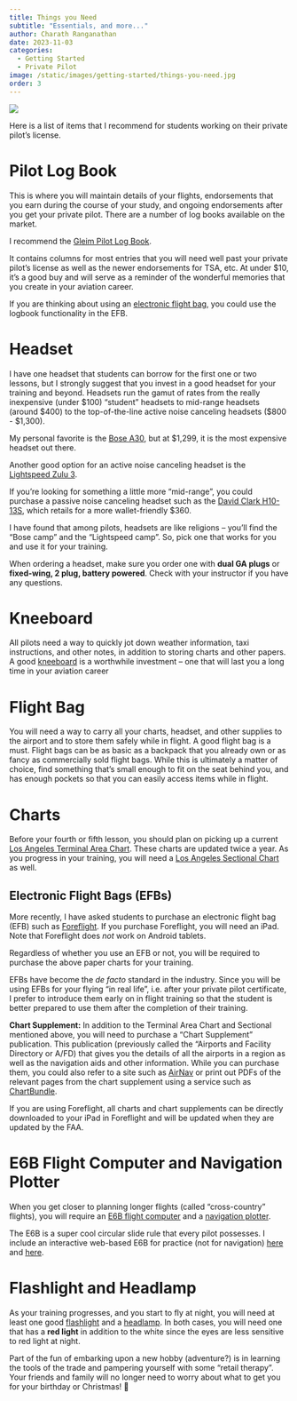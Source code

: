 ```yaml
---
title: Things you Need
subtitle: "Essentials, and more..."
author: Charath Ranganathan
date: 2023-11-03
categories:
  - Getting Started
  - Private Pilot
image: /static/images/getting-started/things-you-need.jpg
order: 3
---
```


![](/static/images/getting-started/things-you-need.jpg)

Here is a list of items that I recommend for students working on their private pilot's license.

# Pilot Log Book

This is where you will maintain details of your flights, endorsements that you earn during the course of your study, and ongoing endorsements after you get your private pilot. There are a number of log books available on the market. 

I recommend the [Gleim Pilot Log Book](https://www.mypilotstore.com/MyPilotStore/sep/12415). 

It contains columns for most entries that you will need well past your private pilot's license as well as the newer endorsements for TSA, etc. At under $10, it's a good buy and will serve as a reminder of the wonderful memories that you create in your aviation career.

::: {.callout-tip}
If you are thinking about using an [electronic flight bag](#electronic-flight-bags-efbs), you could use the logbook functionality in the EFB.
:::

# Headset

I have one headset that students can borrow for the first one or two lessons, but I strongly suggest that you invest in a good headset for your training and beyond. Headsets run the gamut of rates from the really inexpensive (under $100) "student" headsets to mid-range headsets (around $400) to the top-of-the-line active noise canceling headsets ($800 - $1,300).
    
My personal favorite is the [Bose A30](https://www.mypilotstore.com/mypilotstore/sep/14827), but at $1,299, it is the most expensive headset out there. 

Another good option for an active noise canceling headset is the [Lightspeed&nbsp;Zulu&nbsp;3](https://mypilotstore.com/mypilotstore/sep/11329). 

If you're looking for something a little more "mid-range", you could purchase a passive noise canceling headset such as the [David Clark H10-13S](https://www.mypilotstore.com/mypilotstore/sep/1028), which retails for a more wallet-friendly $360.

I have found that among pilots, headsets are like religions -- you'll find the "Bose camp" and the "Lightspeed camp". So, pick one that works for you and use it for your training.

::: {.callout-important}
When ordering a headset, make sure you order one with **dual GA plugs** or **fixed-wing, 2 plug, battery powered**. Check with your instructor if you have any questions.
:::
    
# Kneeboard

All pilots need a way to quickly jot down weather information, taxi instructions, and other notes, in addition to storing charts and other papers. A good [kneeboard](https://www.mypilotstore.com/mypilotstore/sep/526) is a worthwhile investment -- one that will last you a long time in your aviation career

# Flight Bag
You will need a way to carry all your charts, headset, and other supplies to the airport and to store them safely while in flight. A good flight bag is a must. Flight bags can be as basic as a backpack that you already own or as fancy as commercially sold flight bags. While this is ultimately a matter of choice, find something that's small enough to fit on the seat behind you, and has enough pockets so that you can easily access items while in flight.

# Charts

Before your fourth or fifth lesson, you should plan on picking up a current [Los Angeles Terminal Area Chart](https://www.mypilotstore.com/mypilotstore/sep/78). These charts are updated twice a year. As you progress in your training, you will need a [Los Angeles Sectional Chart](https://www.mypilotstore.com/mypilotstore/sep/30) as well.

## Electronic Flight Bags (EFBs)

More recently, I have asked students to purchase an electronic flight bag (EFB) such as [Foreflight](https://foreflight.com/). If you purchase Foreflight, you will need an iPad. Note that Foreflight does _not_ work on Android tablets.

::: {.callout-note}
Regardless of whether you use an EFB or not, you will be required to purchase the above paper charts for your training.
:::

EFBs have become the _de facto_ standard in the industry. Since you will be using EFBs for your flying "in real life", i.e. after your private pilot certificate, I prefer to introduce them early on in flight training so that the student is better prepared to use them after the completion of their training.
    
**Chart Supplement:** In addition to the Terminal Area Chart and Sectional mentioned above, you will need to purchase a "Chart Supplement" publication. This publication (previously called the "Airports and Facility Directory or A/FD) that gives you the details of all the airports in a region as well as the navigation aids and other information. While you can purchase them, you could also refer to a site such as [AirNav](https://airnav.com/airports/) or print out PDFs of the relevant pages from the chart supplement using a service such as [ChartBundle](http://www.chartbundle.com/).

::: {.callout-tip}
If you are using Foreflight, all charts and chart supplements can be directly downloaded to your iPad in Foreflight and will be updated when they are updated by the FAA.
:::

# E6B Flight Computer and Navigation Plotter

When you get closer to planning longer flights (called "cross-country" flights), you will require an [E6B flight computer](https://www.mypilotstore.com/MyPilotStore/sep/2067) and a [navigation plotter](https://www.mypilotstore.com/mypilotstore/sep/516). 

The E6B is a super cool circular slide rule that every pilot possesses. I include an interactive web-based E6B for practice (not for navigation) [here](https://mediafiles.aero.und.edu/aero.und.edu/aviation/trainers/e6b/?q=sliderule) and [here](https://mediafiles.aero.und.edu/aero.und.edu/aviation/trainers/e6b/?q=wind).

# Flashlight and Headlamp

As your training progresses, and you start to fly at night, you will need at least one good [flashlight](https://www.amazon.com/COAST-PX20-Color-Lumen-Flashlight/dp/B005NXPVKS/ref=sr_1_5?crid=1LKDQFKCR3D2W&keywords=dual+color+flashlight&qid=1698899000&sprefix=dual+color+flashlight%2Caps%2C205&sr=8-5) and a [headlamp](https://www.amazon.com/COAST-Lumen-Focusing-Headlamp-Reflective/dp/B01BD4HE6E/ref=sr_1_6?crid=37N6K85JT2BKZ&keywords=dual+color+headlamp&qid=1698899223&sprefix=dual+color+headlamp%2Caps%2C189&sr=8-6). In both cases, you will need one that has a **red light** in addition to the white since the eyes are less sensitive to red light at night.

Part of the fun of embarking upon a new hobby (adventure?) is in learning the tools of the trade and pampering yourself with some "retail therapy". Your friends and family will no longer need to worry about what to get you for your birthday or Christmas! 🙂
